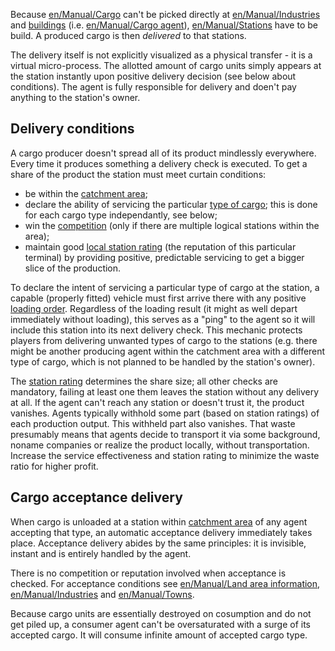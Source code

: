 Because [[en/Manual/Cargo]] can't be picked directly at [[en/Manual/Industries]] and [[en/Archive/Manual/Building|buildings]] (i.e. [[en/Manual/Cargo agent]]), [[en/Manual/Stations]] have to be build. A produced cargo is then ''delivered'' to that stations.

The delivery itself is not explicitly visualized as a physical transfer - it is a virtual micro-process. The allotted amount of cargo units simply appears at the station instantly upon positive delivery decision (see below about conditions). The agent is fully responsible for delivery and doen't pay anything to the station's owner.

==Delivery conditions==

A cargo producer doesn't spread all of its product mindlessly everywhere. Every time it produces something a delivery check is executed. To get a share of the product the station must meet curtain conditions:

* be within the [[en/Manual/Catchment area#production-catchment-area|catchment area]];
* declare the ability of servicing the particular [[:Category:en/Cargo|type of cargo]]; this is done for each cargo type independantly, see below;
* win the [[en/Manual/Game Mechanics/Main Page#cargo-delivery-to-stations|competition]] (only if there are multiple logical stations within the area);
* maintain good [[en/Manual/Game Mechanics/Main Page#station-rating|local station rating]] (the reputation of this particular terminal) by providing positive, predictable servicing to get a bigger slice of the production.

To declare the intent of servicing a particular type of cargo at the station, a capable (properly fitted) vehicle must first arrive there with any positive [[en/Manual/Orders#loading-options|loading order]]. Regardless of the loading result (it might as well depart immediately without loading), this serves as a "ping" to the agent so it will include this station into its next delivery check. This mechanic protects players from delivering unwanted types of cargo to the stations (e.g. there might be another producing agent within the catchment area with a different type of cargo, which is not planned to be handled by the station's owner).

The [[en/Manual/Game Mechanics/Main Page#station-rating|station rating]] determines the share size; all other checks are mandatory, failing at least one them leaves the station without any delivery at all. If the agent can't reach any station or doesn't trust it, the product vanishes. Agents typically withhold some part (based on station ratings) of each production output. This withheld part also vanishes. That waste presumably means that agents decide to transport it via some background, noname companies or realize the product locally, without transportation. Increase the service effectiveness and station rating to minimize the waste ratio for higher profit.

==Cargo acceptance delivery==

When cargo is unloaded at a station within [[en/Manual/Catchment area#cargo-acceptance-area-of-stations|catchment area]] of any agent accepting that type, an automatic acceptance delivery immediately takes place. Acceptance delivery abides by the same principles: it is invisible, instant and is entirely handled by the agent.

There is no competition or reputation involved when acceptance is checked. For acceptance conditions see [[en/Manual/Land area information]], [[en/Manual/Industries]] and [[en/Manual/Towns]].

Because cargo units are essentially destroyed on cosumption and do not get piled up, a consumer agent can't be oversaturated with a surge of its accepted cargo. It will consume infinite amount of accepted cargo type.